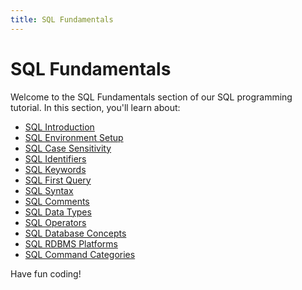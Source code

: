 ```yaml
---
title: SQL Fundamentals
---
```


# SQL Fundamentals

Welcome to the SQL Fundamentals section of our SQL programming tutorial. In this section, you'll learn about:

- [SQL Introduction](./0-sql-introduction.mdx)
- [SQL Environment Setup](./1-sql-environment-setup.mdx)
- [SQL Case Sensitivity](./10-sql-case-sensitivity.mdx)
- [SQL Identifiers](./11-sql-identifiers.mdx)
- [SQL Keywords](./12-sql-keywords.mdx)
- [SQL First Query](./2-sql-first-query.mdx)
- [SQL Syntax](./3-sql-syntax.mdx)
- [SQL Comments](./4-sql-comments.mdx)
- [SQL Data Types](./5-sql-data-types.mdx)
- [SQL Operators](./6-sql-operators.mdx)
- [SQL Database Concepts](./7-sql-database-concepts.mdx)
- [SQL RDBMS Platforms](./8-sql-rdbms-platforms.mdx)
- [SQL Command Categories](./9-sql-command-categories.mdx)

Have fun coding!